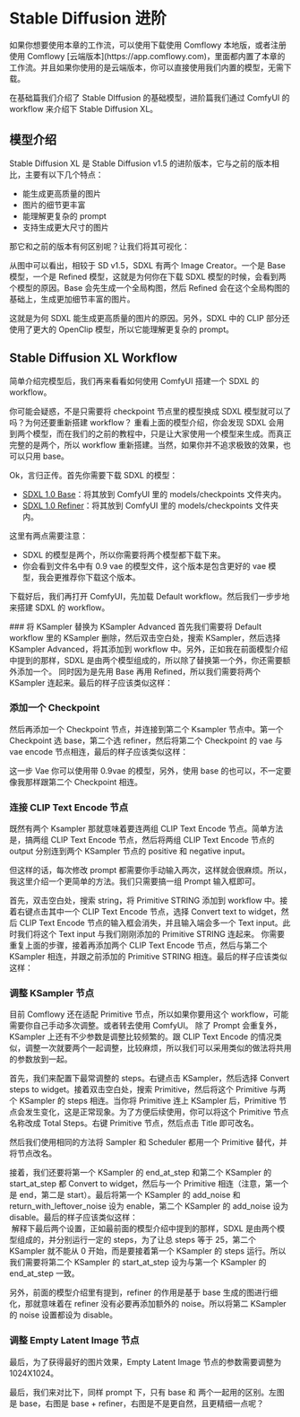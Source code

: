 
# Stable Diffusion 进阶

<Callout type="warning" emoji="⚠️">
  如果你想要使用本章的工作流，可以使用下载使用 Comflowy 本地版，或者注册使用 Comflowy [云端版本](https://app.comflowy.com)，里面都内置了本章的工作流。并且如果你使用的是云端版本，你可以直接使用我们内置的模型，无需下载。
</Callout>

在基础篇我们介绍了 Stable DIffusion 的基础模型，进阶篇我们通过 ComfyUI 的 workflow 来介绍下 Stable Diffusion XL。

## 模型介绍

Stable Diffusion XL 是 Stable Diffusion v1.5 的进阶版本，它与之前的版本相比，主要有以下几个特点：
* 能生成更高质量的图片
* 图片的细节更丰富
* 能理解更复杂的 prompt
* 支持生成更大尺寸的图片

那它和之前的版本有何区别呢？让我们将其可视化：
<br/>
<PhotoProvider>
  <PhotoView src="/stable-diffusion-advanced/001.png">
      <img src="/stable-diffusion-advanced/001.png" alt="" className='rounded-lg'/>
  </PhotoView>
</PhotoProvider>

从图中可以看出，相较于 SD v1.5，SDXL 有两个 Image Creator。一个是 Base 模型，一个是 Refined 模型，这就是为何你在下载 SDXL 模型的时候，会看到两个模型的原因。Base 会先生成一个全局构图，然后 Refined 会在这个全局构图的基础上，生成更加细节丰富的图片。 

这就是为何 SDXL 能生成更高质量的图片的原因。另外，SDXL 中的 CLIP 部分还使用了更大的 OpenClip 模型，所以它能理解更复杂的 prompt。

## Stable Diffusion XL Workflow 

简单介绍完模型后，我们再来看看如何使用 ComfyUI 搭建一个 SDXL 的 workflow。

<Callout emoji="💡">
  你可能会疑惑，不是只需要将 checkpoint 节点里的模型换成 SDXL 模型就可以了吗？为何还要重新搭建 workflow？
  重看上面的模型介绍，你会发现 SDXL 会用到两个模型，而在我们的之前的教程中，只是让大家使用一个模型来生成。而真正完整的是两个，所以 workflow 重新搭建。当然，如果你并不追求极致的效果，也可以只用 base。
</Callout>

Ok，言归正传。首先你需要下载 SDXL 的模型：
* [SDXL 1.0 Base](https://huggingface.co/stabilityai/stable-diffusion-xl-base-1.0/tree/main)：将其放到 ComfyUI 里的 models/checkpoints 文件夹内。
* [SDXL 1.0 Refiner](https://huggingface.co/stabilityai/stable-diffusion-xl-refiner-1.0/tree/main)：将其放到 ComfyUI 里的 models/checkpoints 文件夹内。

这里有两点需要注意：
* SDXL 的模型是两个，所以你需要将两个模型都下载下来。
* 你会看到文件名中有 0.9 vae 的模型文件，这个版本是包含更好的 vae 模型，我会更推荐你下载这个版本。

下载好后，我们再打开 ComfyUI，先加载 Default workflow。然后我们一步步地来搭建 SDXL 的 workflow。

<Steps>
  ### 将 KSampler 替换为 KSampler Advanced
  首先我们需要将 Default workflow 里的 KSampler 删除，然后双击空白处，搜索 KSampler，然后选择 KSampler Advanced，将其添加到 workflow 中。另外，正如我在前面模型介绍中提到的那样，SDXL 是由两个模型组成的，所以除了替换第一个外，你还需要额外添加一个。
  同时因为是先用 Base 再用 Refined，所以我们需要将两个 KSampler 连起来。最后的样子应该类似这样：
  <br/>
  <PhotoProvider>
    <PhotoView src="/stable-diffusion-advanced/002.png">
        <img src="/stable-diffusion-advanced/002.png" alt="" className='rounded-lg'/>
    </PhotoView>
  </PhotoProvider>
  
  ### 添加一个 Checkpoint
  然后再添加一个 Checkpoint 节点，并连接到第二个 Ksampler 节点中。第一个 Checkpoint 选 base，第二个选 refiner，然后将第二个 Checkpoint 的 vae 与 vae encode 节点相连，最后的样子应该类似这样：
  <br/>
  <PhotoProvider>
    <PhotoView src="/stable-diffusion-advanced/003.png">
        <img src="/stable-diffusion-advanced/003.png" alt="" className='rounded-lg'/>
    </PhotoView>
  </PhotoProvider>

  这一步 Vae 你可以使用带 0.9vae 的模型，另外，使用 base 的也可以，不一定要像我那样跟第二个 Checkpoint 相连。
  
  ### 连接 CLIP Text Encode 节点
  既然有两个 Ksampler 那就意味着要连两组 CLIP Text Encode 节点。简单方法是，搞两组 CLIP Text Encode 节点，然后将两组 CLIP Text Encode 节点的 output 分别连到两个 KSampler 节点的 positive 和 negative input。
  
  但这样的话，每次修改 prompt 都需要你手动输入两次，这样就会很麻烦。所以，我这里介绍一个更简单的方法。我们只需要搞一组 Prompt 输入框即可。
  
  首先，双击空白处，搜索 string，将 Primitive STRING 添加到 workflow 中。接着右键点击其中一个 CLIP Text Encode 节点，选择 Convert text to widget，然后 CLIP Text Encode 节点的输入框会消失，并且输入端会多一个 Text input。此时我们将这个 Text input 与我们刚刚添加的 Primitive STRING 连起来。
  你需要重复上面的步骤，接着再添加两个 CLIP Text Encode 节点，然后与第二个 KSampler 相连，并跟之前添加的 Primitive STRING 相连。最后的样子应该类似这样：
  <br/>
  <PhotoProvider>
    <PhotoView src="/stable-diffusion-advanced/004.png">
        <img src="/stable-diffusion-advanced/004.png" alt="" className='rounded-lg'/>
    </PhotoView>
  </PhotoProvider>
  
  ### 调整 KSampler 节点
  <Callout type="warning" emoji="⚠️">
    目前 Comflowy 还在适配 Primitive 节点，所以如果你要用这个 workflow，可能需要你自己手动多次调整。或者转去使用 ComfyUI。
  </Callout>
  除了 Prompt 会重复外，KSampler 上还有不少参数是调整比较频繁的。跟 CLIP Text Encode 的情况类似，调整一次就要两个一起调整，比较麻烦，所以我们可以采用类似的做法将共用的参数放到一起。

  首先，我们来配置下最常调整的 steps。右键点击 KSampler，然后选择 Convert steps to widget。接着双击空白处，搜索 Primitive，然后将这个 Primitive 与两个 KSampler 的 steps 相连。当你将 Primitive 连上 KSampler 后，Primitive 节点会发生变化，这是正常现象。为了方便后续使用，你可以将这个 Primitive 节点名称改成 Total Steps。右键 Primitive 节点，然后点击 Title 即可改名。
  
  然后我们使用相同的方法将 Sampler 和 Scheduler 都用一个 Primitive 替代，并将节点改名。

  接着，我们还要将第一个 KSampler 的 end_at_step 和第二个 KSampler 的 start_at_step 都 Convert to widget，然后与一个 Primitive 相连（注意，第一个是 end，第二是 start）。最后将第一个 KSampler 的 add_noise 和 return_with_leftover_noise 设为 enable，第二个 KSampler 的 add_noise 设为 disable。最后的样子应该类似这样：
  <br/>
  <PhotoProvider>
    <PhotoView src="/stable-diffusion-advanced/005.png">
        <img src="/stable-diffusion-advanced/005.png" alt="" className='rounded-lg'/>
    </PhotoView>
  </PhotoProvider>
  解释下最后两个设置，正如最前面的模型介绍中提到的那样，SDXL 是由两个模型组成的，并分别运行一定的 steps，为了让总 steps 等于 25，第二个 KSampler 就不能从 0 开始，而是要接着第一个 KSampler 的 steps 运行。所以我们需要将第二个 KSampler 的 start_at_step 设为与第一个 KSampler 的 end_at_step 一致。

  另外，前面的模型介绍里有提到，refiner 的作用是基于 base 生成的图进行细化，那就意味着在 refiner 没有必要再添加额外的 noise。所以将第二 KSampler 的 noise 设置都设为 disable。
  
  ### 调整 Empty Latent Image 节点
  最后，为了获得最好的图片效果，Empty Latent Image 节点的参数需要调整为 1024X1024。
</Steps>

最后，我们来对比下，同样 prompt 下，只有 base 和 两个一起用的区别。左图是 base，右图是 base + refiner，右图是不是更自然，且更精细一点呢？
<br/>
<PhotoProvider>
  <PhotoView src="/stable-diffusion-advanced/006.png">
      <img src="/stable-diffusion-advanced/006.png" alt="" className='rounded-lg'/>
  </PhotoView>
</PhotoProvider>
<br/>
<Subscribe />